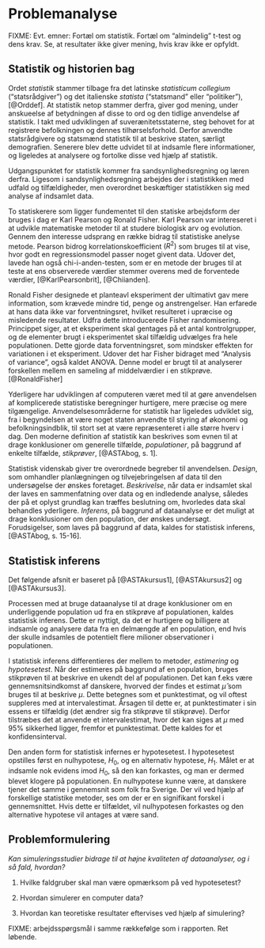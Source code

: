 # Problemanalyse

FIXME: Evt. emner: Fortæl om statistik. Fortæl om “almindelig” t-test og dens krav. Se, at resultater ikke giver mening, hvis krav ikke er opfyldt. 



## Statistik og historien bag

Ordet _statistik_ stammer tilbage fra det latinske _statisticum collegium_ ("statsrådgiver") og det italienske _statista_ ("statsmand" eller "politiker"), [@Orddef]. At statistik netop stammer derfra, giver god mening, under anskueelse af betydningen af disse to ord og den tidlige anvendelse af statistik. I takt med udviklingen af suverænitetsstaterne, steg behovet for at registrere befolkningen og dennes tilhørselsforhold. Derfor anvendte statsrådgivere og statsmænd statistik til at beskrive staten, særligt demografien. Senerere blev dette udvidet til at indsamle flere informationer, og ligeledes at analysere og fortolke disse ved hjælp af statistik.

<!-- Selve ordet statistik fandt sin vej til Danmark i 1749, via den tyske statistiker Gottfried Achenwall, som var den første, der anvendte ordet _statistik_ til at beskrive sine studier indenfor netop dette emne. [@Orddef] -->

Udgangspunktet for statistik kommer fra sandsynlighedsregning og læren derfra. Ligesom i sandsynlighedsregning arbejdes der i statistikken med udfald og tilfældigheder, men overordnet beskæftiger statistikken sig med analyse af indsamlet data.

<!-- Statistik blev i begyndelsen anvendt som en videnskablig metode til behandling af numerisk data. Særligt blev det anvendt som en metode til grafisk fremstilling af data, men med tiden udvikledes anvendelsesmulighederne sig, og således blev det muligt at beregne statistiske mål, eksempelvis middelværdi. Udviklingen og anvendelsen af statistik er op gennem årene blevet bredere og benyttes i langt højere grad. -->

To statiskerere som ligger fundementet til den statiske arbejdsform der bruges i dag er Karl Pearson og Ronald Fisher. 
Karl Pearson var intereseret i at udvikle matematiske metoder til at studere biologisk arv og evolution. Gennem den interesse udsprang en række bidrag til statistiske anelyse metode. Pearson bidrog korrelationskoefficient $(R^2)$ som bruges til at vise, hvor godt en regressionsmodel passer noget givent data. Udover det, lavede han også chi-i-anden-testen, som er en metode der bruges til at teste at ens observerede værdier stemmer overens med de forventede værdier, [@KarlPearsonbrit], [@Chiianden].

Ronald Fisher designede et planteavl eksperiment der ultimativt gav mere information, som krævede mindre tid, penge og anstrengelser. Han erfarede at hans data ikke var forventningsret, hvilket resulteret i upræcise og misledende resultater. Udfra dette introducerede Fisher randomisering. Princippet siger, at et eksperiment skal gentages på et antal kontrolgrupper, og de elementer brugt i eksperimentet skal tilfældig udvælges fra hele populationen. Dette gjorde data forventningsret, som mindsker effekten for variationen i et eksperiment. Udover det har Fisher bidraget med "Analysis of variance", også kaldet ANOVA. Denne model er brugt til at analyserer forskellen mellem en sameling af middelværdier i en stikprøve.
[@RonaldFisher]

Yderligere har udviklingen af computeren været med til at gøre anvendelsen af komplicerede statistiske beregninger hurtigere, mere præcise og mere tilgængelige. Anvendelsesområderne for statistik har ligeledes udviklet sig, fra i begyndelsen at være noget staten anvendte til styring af økonomi og befolkningsindblik, til stort set at være repræsenteret i alle større hverv i dag. Den moderne definition af statistik kan beskrives som evnen til at drage konklusioner om generelle tilfælde, _populationer_, på baggrund af enkelte tilfælde, _stikprøver_, [@ASTAbog, s. 1].

Statistisk videnskab giver tre overordnede begreber til anvendelsen. _Design_, som omhandler planlægningen og tilvejebringelsen af data til den undersøgelse der ønskes foretaget. _Beskrivelse_, når data er indsamlet skal der laves en sammenfatning over data og en indledende analyse, således der på et oplyst grundlag kan træffes beslutning om, hvorledes data skal behandles yderligere. _Inferens_, på baggrund af dataanalyse er det muligt at drage konklusioner om den population, der ønskes undersøgt. Forudsigelser, som laves på baggrund af data, kaldes for statistisk inferens, [@ASTAbog, s. 15-16].

## Statistisk inferens

Det følgende afsnit er baseret på [@ASTAkursus1], [@ASTAkursus2] og [@ASTAkursus3].

Processen med at bruge dataanalyse til at drage konklusioner om en underliggende population ud fra en stikprøve af populationen, kaldes statistisk inferens. Dette er nyttigt, da det er hurtigere og billigere at indsamle og analysere data fra en delmængde af en population, end hvis der skulle indsamles de potentielt flere milioner observationer i populationen. 

I statistisk inferens differentieres der mellem to metoder, _estimering_ og _hypotesetest_. Når der estimeres på baggrund af en population, bruges stikprøven til at beskrive en ukendt del af populationen. Det kan f.eks være gennemsnitsindkomst af danskere, hvorved der findes et estimat $\hat{\mu}$ som bruges til at beskrive $\mu$. Dette betegnes som et punktestimat, og vil oftest suppleres med at intervalestimat. Årsagen til dette er, at punktestimater i sin essens er tilfældig (det ændrer sig fra stikprøve til stikprøve). Derfor tilstræbes det at anvende et intervalestimat, hvor det kan siges at $\mu$ med $95\%$ sikkerhed ligger, fremfor et punktestimat. Dette kaldes for et konfidensinterval.  

Den anden form for statistisk infernes er hypotesetest. I hypotesetest opstilles først en nulhypotese, $H_0$, og en alternativ hypotese, $H_1$. Målet er at indsamle nok evidens imod $H_0$, så den kan forkastes, og man er dermed blevet klogere på populationen. 
En nulhypotese kunne være, at danskere tjener det samme i gennemsnit som folk fra Sverige. Der vil ved hjælp af forskellige statistike metoder, ses om der er en signifikant forskel i gennemsnittet.
Hvis dette er tilfældet, vil nulhypotesen forkastes og den alternative hypotese vil antages at være sand.

## Problemformulering

_Kan simuleringsstudier bidrage til at højne kvaliteten af dataanalyser, og i så fald, hvordan?_

1. Hvilke faldgruber skal man være opmærksom på ved hypotesetest?

2. Hvordan simulerer en computer data?

3. Hvordan kan teoretiske resultater eftervises ved hjælp af simulering?

FIXME: arbejdsspørgsmål i samme rækkefølge som i rapporten. Ret løbende.








